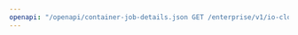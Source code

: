 ---
openapi: "/openapi/container-job-details.json GET /enterprise/v1/io-cloud/caas/deployment/{deployment_id}/containers-jobs/{container_id}"
---
